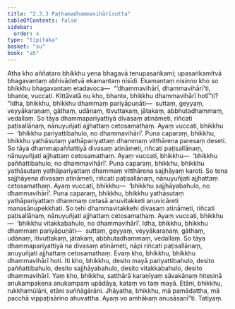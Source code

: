 ```yaml
---
title: "2.3.3 Paṭhamadhammavihārīsutta"
tableOfContents: false
sidebar:
  order: 4
type: "tipitaka"
basket: "su"
book: "a5"
---
```



<DynamicBreadcrumb />

<Division number="73" book="a5" bookNo="16" page="76">

<Paragraph number="443" book="a5">
Atha kho aññataro bhikkhu yena bhagavā tenupasaṅkami; upasaṅkamitvā bhagavantaṃ abhivādetvā ekamantaṃ nisīdi. Ekamantaṃ nisinno kho so bhikkhu bhagavantaṃ etadavoca—  “‘dhammavihārī, dhammavihārī’ti, bhante, vuccati. Kittāvatā nu kho, bhante, bhikkhu dhammavihārī hotī”ti?
</Paragraph>

<Paragraph number="444" book="a5">
“Idha, bhikkhu, bhikkhu dhammaṃ pariyāpuṇāti—  suttaṃ, geyyaṃ, veyyākaraṇaṃ, gāthaṃ, udānaṃ, itivuttakaṃ, jātakaṃ, abbhutadhammaṃ, vedallaṃ. So tāya dhammapariyattiyā divasaṃ atināmeti, riñcati paṭisallānaṃ, nānuyuñjati ajjhattaṃ cetosamathaṃ. Ayaṃ vuccati, bhikkhu—  ‘bhikkhu pariyattibahulo, no dhammavihārī’.
</Paragraph>

<Paragraph number="445" book="a5">
Puna caparaṃ, bhikkhu, bhikkhu yathāsutaṃ yathāpariyattaṃ dhammaṃ vitthārena paresaṃ deseti. So tāya dhammapaññattiyā divasaṃ atināmeti, riñcati paṭisallānaṃ, nānuyuñjati ajjhattaṃ cetosamathaṃ. Ayaṃ vuccati, bhikkhu—  ‘bhikkhu paññattibahulo, no dhammavihārī’.
</Paragraph>

<Paragraph number="446" book="a5">
Puna caparaṃ, bhikkhu, bhikkhu yathāsutaṃ yathāpariyattaṃ dhammaṃ vitthārena sajjhāyaṃ karoti. So tena sajjhāyena divasaṃ atināmeti, riñcati paṭisallānaṃ, nānuyuñjati ajjhattaṃ cetosamathaṃ. Ayaṃ vuccati, bhikkhu—  ‘bhikkhu sajjhāyabahulo, no dhammavihārī’.
</Paragraph>

<Paragraph number="447" book="a5">
Puna caparaṃ, bhikkhu, bhikkhu yathāsutaṃ yathāpariyattaṃ dhammaṃ cetasā anuvitakketi anuvicāreti manasānupekkhati. So tehi dhammavitakkehi divasaṃ atināmeti, riñcati paṭisallānaṃ, nānuyuñjati ajjhattaṃ cetosamathaṃ. Ayaṃ vuccati, bhikkhu—  ‘bhikkhu vitakkabahulo, no dhammavihārī’.
</Paragraph>

<Paragraph number="448" book="a5">
Idha, bhikkhu, bhikkhu dhammaṃ pariyāpuṇāti—  suttaṃ, geyyaṃ, veyyākaraṇaṃ, gāthaṃ, udānaṃ, itivuttakaṃ, jātakaṃ, abbhutadhammaṃ, vedallaṃ. So tāya dhammapariyattiyā na divasaṃ atināmeti, nāpi riñcati paṭisallānaṃ, anuyuñjati ajjhattaṃ cetosamathaṃ. Evaṃ kho, bhikkhu, bhikkhu dhammavihārī hoti.
</Paragraph>

<Paragraph number="449" book="a5">
Iti kho, bhikkhu, desito mayā pariyattibahulo, desito paññattibahulo, desito sajjhāyabahulo, desito vitakkabahulo, desito dhammavihārī. Yaṃ kho, bhikkhu, satthārā karaṇīyaṃ sāvakānaṃ hitesinā anukampakena anukampaṃ upādāya, kataṃ vo taṃ mayā. Etāni, bhikkhu, rukkhamūlāni, etāni suññāgārāni. Jhāyatha, bhikkhu, mā pamādattha, mā pacchā vippaṭisārino ahuvattha. Ayaṃ vo amhākaṃ anusāsanī”ti.

</Paragraph>
</Division>

<Paragraph number="450" type="center" book="a5">
Tatiyaṃ.
</Paragraph>